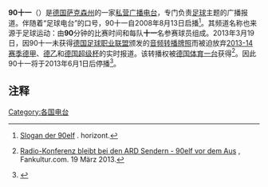 {{頻道資訊
| 頻道名稱         = 90十一 <br/>90elf
| 頻道圖片檔案     = Logo 90elf mit Claim.png
| 頻道圖片尺寸     = 200px
| 頻道圖片名稱     = 
| 所屬國家或地區    = {{GER}}
| 總部所在         = 
| 播放地區         = [[德国|德国]]经由[[數碼聲音廣播|DAB]]
| 開播日期         = 2008年8月13日
| 停播日期         =
| 頻道類別         = 足球节目
| 頻道口號         = 德国足球电台
| 擁有者           = {{link-de|Regiocast|Regiocast}}
| 前頻道名稱       = 
| 被取代名稱       = 
| 集團同類頻道     = 
| 重播服務頻道     = 
| 頻道官方網站     = http://www.90elf.de/
|}}
'''90十一'''（{{lang-de|'''90elf'''}}）是[[德国|德国]][[萨克森州|萨克森州]]的一家[[私营|私营]][[广播电台|广播电台]]，专门负责[[足球|足球]]主题的广播报道。伴随着“足球电台”的口号，90十一自2008年8月13日启播<ref>{{de}}[http://www.horizont.net/kreation/pics/1109-org.jpg Slogan der 90elf] {{Wayback|url=http://www.horizont.net/kreation/pics/1109-org.jpg |date=20131017135620 }}. horizont.</ref>。其频道名称也来源于足球运动：由'''90'''分钟的比赛时间和每队'''十一'''名参赛球员组成。2013年3月19日，因90十一未获得[[德国足球职业联盟|德国足球职业联盟]]颁发的[[音频|音频]][[转播|转播]][[牌照|牌照]]而被迫放弃[[2013年至2014年德国足球甲级联赛|2013-14赛季]][[德甲|德甲]]、[[德乙|德乙]]和[[德国超级杯|德国超级杯]]的实时报道。该转播权被[[德国体育一台|德国体育一台]]获得<ref>{{de}}[http://www.fankultur.com/news/de/item/1318-radio-konferenz-bleibt-bei-den-ard-sendern-90elf-vor-aus Radio-Konferenz bleibt bei den ARD Sendern - 90elf vor dem Aus] {{Wayback|url=http://www.fankultur.com/news/de/item/1318-radio-konferenz-bleibt-bei-den-ard-sendern-90elf-vor-aus |date=20130323021853 }}, Fankultur.com. 19 März 2013.</ref>。因此90十一将于2013年6月1日后停播<ref>{{de}}{{Cite web | url=http://www.regiocastdigital.de/regiocast/pressetool/filedownload.php?file=ZmlsZXMvMjY2L01JLVJFR0lPQ0FTVF9ESUdJVEFMX3N0ZWxsdF85MGVsZl9laW4ucGRm | title=REGIOCAST DIGITAL stellt 90elf ein | date=2013-05-21 | format=PDF | access-date=2013-05-23 | archive-url=https://web.archive.org/web/20131212104432/http://www.regiocastdigital.de/regiocast/pressetool/filedownload.php?file=ZmlsZXMvMjY2L01JLVJFR0lPQ0FTVF9ESUdJVEFMX3N0ZWxsdF85MGVsZl9laW4ucGRm | archive-date=2013-12-12 | dead-url=yes }}</ref>。

==注释==
{{reflist}}

[[Category:各国电台|Category:各国电台]]